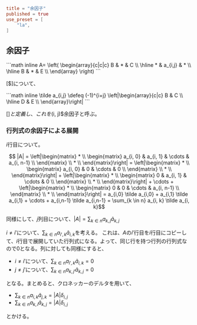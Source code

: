```toml
title = "余因子"
published = true
use_preset = [
    "la",
]
```

## 余因子

<Save>
  ```math inline
    A=
    \left(
      \begin{array}{c|c|c}
        B & * & C \\ \hline
        * & a_{i,j} & * \\ \hline
        B & * & E \\
      \end{array}
    \right)
  ```
</Save>

[$]について、

<Save>
  ```math inline
    \tilde a_{i,j} \defeq (-1)^{i+j} \left|\begin{array}{c|c}
      B & C \\ \hline
      D & E \\
    \end{array}\right|
  ```
</Save>

[$]と定義し、これを$(i, j)$余因子と呼ぶ。

### 行列式の余因子による展開

$i$行目について。

```math trans1
  |A|
=
  \left|\begin{matrix}
    * \\
    \begin{matrix}
      a_{i, 0} & a_{i, 1} & \cdots & a_{i, n-1} \\
    \end{matrix} \\
    * \\
  \end{matrix}\right|
=
  \left|\begin{matrix}
    * \\
    \begin{matrix}
      a_{i, 0} & 0 & \cdots & 0 \\
    \end{matrix} \\
    * \\
  \end{matrix}\right|
  +
  \left|\begin{matrix}
    * \\
    \begin{matrix}
      0 & a_{i, 1} & \cdots & 0 \\
    \end{matrix} \\
    * \\
  \end{matrix}\right|
  +
  \cdots
  +
  \left|\begin{matrix}
    * \\
    \begin{matrix}
      0 & 0 & \cdots & a_{i, n-1} \\
    \end{matrix} \\
    * \\
  \end{matrix}\right|
=
  a_{i,0} \tilde a_{i,0}
  +
  a_{i,1} \tilde a_{i,1}
  +
  \cdots
  +
  a_{i,n-1} \tilde a_{i,n-1}
=
  \sum_{k \in n} a_{i, k} \tilde a_{i, k}
```

同様にして、$j$列目について、$|A|=\sum_{k \in n}a_{k, j} \tilde a_{k, j}$

$i \neq i'$について、$\sum_{k \in n}a_{i', k} \tilde a_{i, k}$を考える。
これは、$A$の$i'$行目を$i$行目にコピーして、$i$行目で展開していた行列式になる。よって、同じ行を持つ行列の行列式なので$0$となる。列に対しても同様にすると、

- $i \neq i'$について、$\sum_{k \in n}a_{i', k} \tilde a_{i, k} = 0$
- $j \neq j'$について、$\sum_{k \in n}a_{k, j'} \tilde a_{k, j} = 0$

となる。まとめると、クロネッカーのデルタを用いて、

- $\sum_{k \in n}a_{i, k} \tilde a_{j, k} = |A| \delta _{i, j}$
- $\sum_{k \in n}a_{k, i} \tilde a_{k, j} = |A| \delta _{i, j}$

とかける。
